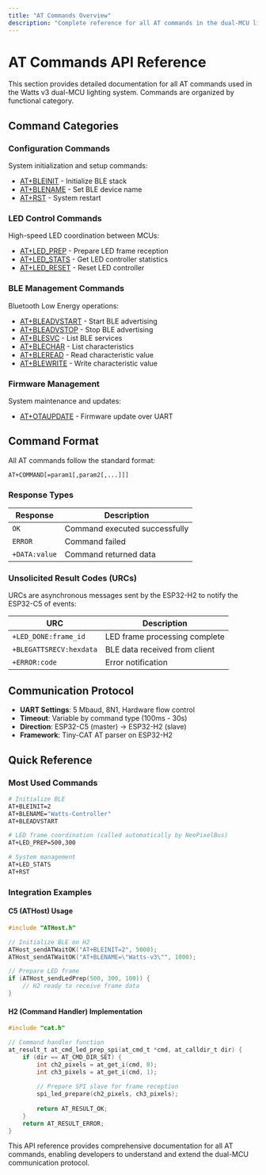 ```yaml
---
title: "AT Commands Overview"
description: "Complete reference for all AT commands in the dual-MCU lighting system"
---
```


# AT Commands API Reference

This section provides detailed documentation for all AT commands used in the Watts v3 dual-MCU lighting system. Commands are organized by functional category.

## Command Categories

### Configuration Commands
System initialization and setup commands:
- [AT+BLEINIT](/api-reference/at-commands/ble#at-bleinit) - Initialize BLE stack
- [AT+BLENAME](/api-reference/at-commands/ble#at-blename) - Set BLE device name
- [AT+RST](/api-reference/at-commands/system#at-rst) - System restart

### LED Control Commands
High-speed LED coordination between MCUs:
- [AT+LED_PREP](/api-reference/at-commands/led#at-led-prep) - Prepare LED frame reception
- [AT+LED_STATS](/api-reference/at-commands/led#at-led-stats) - Get LED controller statistics
- [AT+LED_RESET](/api-reference/at-commands/led#at-led-reset) - Reset LED controller

### BLE Management Commands
Bluetooth Low Energy operations:
- [AT+BLEADVSTART](/api-reference/at-commands/ble#at-bleadvstart) - Start BLE advertising
- [AT+BLEADVSTOP](/api-reference/at-commands/ble#at-bleadvstop) - Stop BLE advertising
- [AT+BLESVC](/api-reference/at-commands/ble#at-blesvc) - List BLE services
- [AT+BLECHAR](/api-reference/at-commands/ble#at-blechar) - List characteristics
- [AT+BLEREAD](/api-reference/at-commands/ble#at-bleread) - Read characteristic value
- [AT+BLEWRITE](/api-reference/at-commands/ble#at-blewrite) - Write characteristic value

### Firmware Management
System maintenance and updates:
- [AT+OTAUPDATE](/api-reference/at-commands/ota#at-otaupdate) - Firmware update over UART

## Command Format

All AT commands follow the standard format:
```
AT+COMMAND[=param1[,param2[,...]]]
```

### Response Types

| Response | Description |
|----------|-------------|
| `OK` | Command executed successfully |
| `ERROR` | Command failed |
| `+DATA:value` | Command returned data |

### Unsolicited Result Codes (URCs)

URCs are asynchronous messages sent by the ESP32-H2 to notify the ESP32-C5 of events:

| URC | Description |
|-----|-------------|
| `+LED_DONE:frame_id` | LED frame processing complete |
| `+BLEGATTSRECV:hexdata` | BLE data received from client |
| `+ERROR:code` | Error notification |

## Communication Protocol

- **UART Settings**: 5 Mbaud, 8N1, Hardware flow control
- **Timeout**: Variable by command type (100ms - 30s)
- **Direction**: ESP32-C5 (master) → ESP32-H2 (slave)
- **Framework**: Tiny-CAT AT parser on ESP32-H2

## Quick Reference

### Most Used Commands

```bash
# Initialize BLE
AT+BLEINIT=2
AT+BLENAME="Watts-Controller"
AT+BLEADVSTART

# LED frame coordination (called automatically by NeoPixelBus)
AT+LED_PREP=500,300

# System management
AT+LED_STATS
AT+RST
```

### Integration Examples

#### C5 (ATHost) Usage
```cpp
#include "ATHost.h"

// Initialize BLE on H2
ATHost_sendATWaitOK("AT+BLEINIT=2", 5000);
ATHost_sendATWaitOK("AT+BLENAME=\"Watts-v3\"", 1000);

// Prepare LED frame
if (ATHost_sendLedPrep(500, 300, 100)) {
    // H2 ready to receive frame data
}
```

#### H2 (Command Handler) Implementation
```c
#include "cat.h"

// Command handler function
at_result_t at_cmd_led_prep_spi(at_cmd_t *cmd, at_calldir_t dir) {
    if (dir == AT_CMD_DIR_SET) {
        int ch2_pixels = at_get_i(cmd, 0);
        int ch3_pixels = at_get_i(cmd, 1);
        
        // Prepare SPI slave for frame reception
        spi_led_prepare(ch2_pixels, ch3_pixels);
        
        return AT_RESULT_OK;
    }
    return AT_RESULT_ERROR;
}
```

This API reference provides comprehensive documentation for all AT commands, enabling developers to understand and extend the dual-MCU communication protocol.